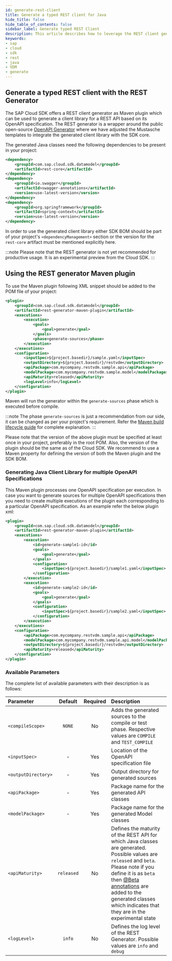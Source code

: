 ```yaml
---
id: generate-rest-client
title: Generate a typed REST client for Java
hide_title: false
hide_table_of_contents: false
sidebar_label: Generate typed REST Client
description: This article describes how to leverage the REST client generator to obtain Java classes from a service definition. These classes can then be used to build type-safe REST requests.
keywords:
- sap
- cloud
- sdk
- rest
- java
- VDM
- generate
---
```


## Generate a typed REST client with the REST Generator ##

The SAP Cloud SDK offers a REST client generator as Maven plugin which can be used to generate a client library for a REST API based on its OpenAPI specification.
The REST generator is a wrapper around the public open-source [OpenAPI Generator](https://github.com/OpenAPITools/openapi-generator) where we have adjusted the Mustasche templates to integrate the generated client library with the SDK core. 

The generated Java classes need the following dependencies to be present in your project:


```xml
<dependency>
	<groupId>com.sap.cloud.sdk.datamodel</groupId>
	<artifactId>rest-core</artifactId>
</dependency>
<dependency>
	<groupId>io.swagger</groupId>
	<artifactId>swagger-annotations</artifactId>
	<version>use-latest-version</version>
</dependency>
<dependency>
    <groupId>org.springframework</groupId>
    <artifactId>spring-context</artifactId>
    <version>use-latest-version</version> 
</dependency>
```

In order to use the generated client library either SDK BOM should be part of your project's `<dependencyManagement>` section or the version for the `rest-core` artifact must be mentioned explicitly here.

:::note
Please note that the REST generator is not yet recommended for productive usage. It is an experimental preview from the Cloud SDK.
:::

## Using the REST generator Maven plugin ##

To use the Maven plugin following XML snippet should be added to the POM file of your project: 

```xml
<plugin>
	<groupId>com.sap.cloud.sdk.datamodel</groupId>
	<artifactId>rest-generator-maven-plugin</artifactId>
    <executions>
		<execution>
			<goals>
				<goal>generate</goal>
			</goals>
			<phase>generate-sources</phase>
		</execution>
	</executions>
	<configuration>
   		<inputSpec>${project.basedir}/sample.yaml</inputSpec>
		<outputDirectory>${project.basedir}/restvdm</outputDirectory>
        <apiPackage>com.mycompany.restvdm.sample.api</apiPackage>
		<modelPackage>com.mycompany.restvdm.sample.model</modelPackage>
		<apiMaturity>released</apiMaturity>
		<logLevel>info</logLevel>
	</configuration>
</plugin>
```

Maven will run the generator within the `generate-sources` phase which is executed before compile. 

:::note
The phase `generate-sources` is just a recommendation from our 
side, it can be changed as per your project's requirement. Refer the [Maven build lifecycle guide](https://maven.apache.org/guides/introduction/introduction-to-the-lifecycle.html#Lifecycle_Reference) for complete explanation.
:::

Please note that the version of the above plugin must be specified at least once in your project, preferably in the root POM. Also, the version of the plugin should be the same as of the Cloud SDK.
We recommend to use a Maven property for defining the version of both the Maven plugin and the SDK BOM.

### Generating Java Client Library for multiple OpenAPI Specifications ###
This Maven plugin processes one OpenAPI specification per execution. In case you want to generate sources for multiple OpenAPI specifications then you need to create multiple executions of the plugin each corresponding to a particular OpenAPI specification. 
As an example refer the below plugin xml: 

```xml
<plugin>
	<groupId>com.sap.cloud.sdk.datamodel</groupId>
	<artifactId>rest-generator-maven-plugin</artifactId>
	<executions>
		<execution>
			<id>generate-sample1-id</id>
			<goals>
				<goal>generate</goal>
			</goals>
			<configuration>
				<inputSpec>${project.basedir}/sample1.yaml</inputSpec>
			</configuration>
		</execution>
		<execution>
			<id>generate-sample2-id</id>
			<goals>
				<goal>generate</goal>
			</goals>
			<configuration>
				<inputSpec>${project.basedir}/sample2.yaml</inputSpec>
			</configuration>
		</execution>
	</executions>
	<configuration>
		<apiPackage>com.mycompany.restvdm.sample.api</apiPackage>
		<modelPackage>com.mycompany.restvdm.sample.api.model</modelPackage>
		<outputDirectory>${project.basedir}/restvdm</outputDirectory>
		<apiMaturity>released</apiMaturity>
	</configuration>
</plugin>
```



### Available Parameters ###
The complete list of available parameters with their description is as follows:

| Parameter                  | Default     |Required | Description                                                                                                         |
|:---------------------------|:----------: |:-------:|:--------------------------------------------------------------------------------------------------------------------|
| `<compileScope>`           | `NONE`      | No      | Adds the generated sources to the compile or test phase. Respective values are `COMPILE` and `TEST_COMPILE`                                                             |
| `<inputSpec>`              | -           | Yes     | Location of the OpenAPI specification file                                                                               |
| `<outputDirectory>`        | -           | Yes     | Output directory for generated sources                                                                              |
| `<apiPackage>`             | -           | Yes     | Package name for the generated API classes                                                                          |
| `<modelPackage>`           | -           | Yes     | Package name for the generated Model classes                                                                        |
| `<apiMaturity>`            | `released`  | No      | Defines the maturity of the REST API for which Java classes are generated. Possible values are `released` and `beta`. Please note if you define it is as `beta` then [@Beta annotations](https://www.javadoc.io/doc/com.google.guava/guava/latest/com/google/common/annotations/Beta.html) are added to the generated classes which indicates that they are in the experimental state|
| `<logLevel>`               | `info`      | No      | Defines the log level of the REST Generator. Possible values are `info` and `debug`                                 |
